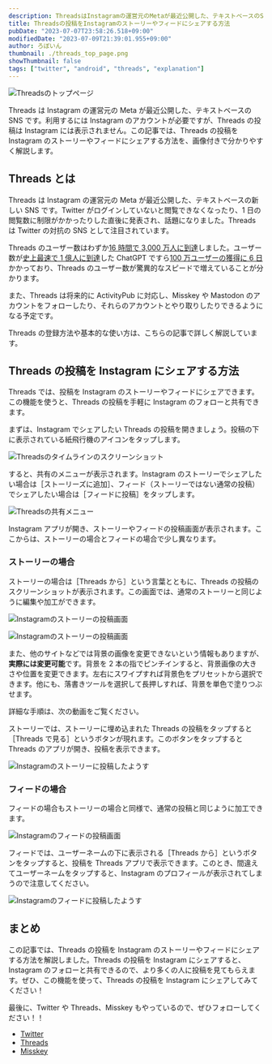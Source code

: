 ```yaml
---
description: ThreadsはInstagramの運営元のMetaが最近公開した、テキストベースのSNSです。利用するにはInstagramのアカウントが必要ですが、Threadsの投稿はInstagramには表示されません。この記事では、Threadsの投稿をInstagramのストーリーやフィードにシェアする方法を、画像付きで分かりやすく解説します。
title: Threadsの投稿をInstagramのストーリーやフィードにシェアする方法
pubDate: "2023-07-07T23:58:26.518+09:00"
modifiedDate: "2023-07-09T21:39:01.955+09:00"
author: ろぼいん
thumbnail: ./threads_top_page.png
showThumbnail: false
tags: ["twitter", "android", "threads", "explanation"]
---
```



![Threadsのトップページ](./threads_top_page.png)

Threads は Instagram の運営元の Meta が最近公開した、テキストベースの SNS です。利用するには Instagram のアカウントが必要ですが、Threads の投稿は Instagram には表示されません。この記事では、Threads の投稿を Instagram のストーリーやフィードにシェアする方法を、画像付きで分かりやすく解説します。

## Threads とは

Threads は Instagram の運営元の Meta が最近公開した、テキストベースの新しい SNS です。Twitter がログインしていないと閲覧できなくなったり、1 日の閲覧数に制限がかかったりした直後に発表され、話題になりました。Threads は Twitter の対抗の SNS として注目されています。

Threads のユーザー数はわずか[16 時間で 3,000 万人に到達](https://xtrend.nikkei.com/atcl/contents/casestudy/00012/01240/)しました。ユーザー数が[史上最速で 1 億人に到達](https://japan.zdnet.com/article/35199601/)した ChatGPT ですら[100 万ユーザーの獲得に 6 日](https://www.itmedia.co.jp/news/articles/2212/06/news110.html)かかっており、Threads のユーザー数が驚異的なスピードで増えていることが分かります。

また、Threads は将来的に ActivityPub に対応し、Misskey や Mastodon のアカウントをフォローしたり、それらのアカウントとやり取りしたりできるようになる予定です。

Threads の登録方法や基本的な使い方は、こちらの記事で詳しく解説しています。

<ArticleCard link="/article/2023/07/06/meta-twitter-competing-app-threads/" />

## Threads の投稿を Instagram にシェアする方法

Threads では、投稿を Instagram のストーリーやフィードにシェアできます。この機能を使うと、Threads の投稿を手軽に Instagram のフォローと共有できます。

まずは、Instagram でシェアしたい Threads の投稿を開きましょう。投稿の下に表示されている紙飛行機のアイコンをタップします。

![Threadsのタイムラインのスクリーンショット](./threads_timeline.png)

すると、共有のメニューが表示されます。Instagram のストーリーでシェアしたい場合は［ストーリーズに追加］、フィード（ストーリーではない通常の投稿）でシェアしたい場合は［フィードに投稿］をタップします。

![Threadsの共有メニュー](./threads_share_sheet.png)

Instagram アプリが開き、ストーリーやフィードの投稿画面が表示されます。ここからは、ストーリーの場合とフィードの場合で少し異なります。

### ストーリーの場合

ストーリーの場合は［Threads から］という言葉とともに、Threads の投稿のスクリーンショットが表示されます。この画面では、通常のストーリーと同じように編集や加工ができます。

![Instagramのストーリーの投稿画面](./instagram_story_editor.png)

![Instagramのストーリーの投稿画面](./instagram_story_editor_2.png)

また、他のサイトなどでは背景の画像を変更できないという情報もありますが、**実際には変更可能**です。背景を 2 本の指でピンチインすると、背景画像の大きさや位置を変更できます。左右にスワイプすれば背景色をプリセットから選択できます。他にも、落書きツールを選択して長押しすれば、背景を単色で塗りつぶせます。

詳細な手順は、次の動画をご覧ください。

<YouTube id="w703Zdm4KRs" />

ストーリーでは、ストーリーに埋め込まれた Threads の投稿をタップすると［Threads で見る］というボタンが現れます。このボタンをタップすると Threads のアプリが開き、投稿を表示できます。

![Instagramのストーリーに投稿したようす](./instagram_story_result.png)

### フィードの場合

フィードの場合もストーリーの場合と同様で、通常の投稿と同じように加工できます。

![Instagramのフィードの投稿画面](./instagram_feed_editor.png)

フィードでは、ユーザーネームの下に表示される［Threads から］というボタンをタップすると、投稿を Threads アプリで表示できます。このとき、間違えてユーザーネームをタップすると、Instagram のプロフィールが表示されてしまうので注意してください。

![Instagramのフィードに投稿したようす](./instagram_feed_result.png)

## まとめ

この記事では、Threads の投稿を Instagram のストーリーやフィードにシェアする方法を解説しました。Threads の投稿を Instagram にシェアすると、Instagram のフォローと共有できるので、より多くの人に投稿を見てもらえます。ぜひ、この機能を使って、Threads の投稿を Instagram にシェアしてみてください！

最後に、Twitter や Threads、Misskey もやっているので、ぜひフォローしてください！！

- [Twitter](https://twitter.com/keita_roboin)
- [Threads](https://www.threads.net/@keita_roboin)
- [Misskey](https://misskey.io/@roboin)
